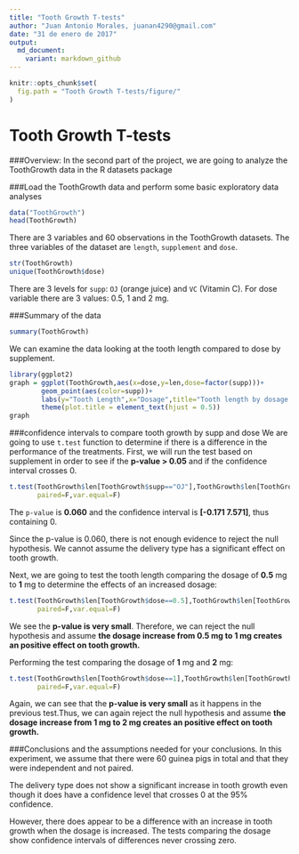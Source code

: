 ```yaml
---
title: "Tooth Growth T-tests"
author: "Juan Antonio Morales, juanan4290@gmail.com"
date: "31 de enero de 2017"
output:
  md_document:
    variant: markdown_github
---
```


```r
knitr::opts_chunk$set(
  fig.path = "Tooth Growth T-tests/figure/"
)
```

Tooth Growth T-tests
====================

###Overview:
In the second part of the project, we are going to analyze the ToothGrowth data in the R datasets package

###Load the ToothGrowth data and perform some basic exploratory data analyses
```r
data("ToothGrowth")
head(ToothGrowth)
```
There are 3 variables and 60 observations in the ToothGrowth datasets. The three variables of the dataset are `length`, `supplement` and `dose`.

```r
str(ToothGrowth)
unique(ToothGrowth$dose)
```

There are 3 levels for `supp`: `OJ` (orange juice) and `VC` (Vitamin C). For dose variable there are 3 values: 0.5, 1 and 2 mg.

###Summary of the data
```r
summary(ToothGrowth)
```

We can examine the data looking at the tooth length compared to dose by supplement.
```r
library(ggplot2)
graph = ggplot(ToothGrowth,aes(x=dose,y=len,dose=factor(supp)))+
        geom_point(aes(color=supp))+
        labs(y="Tooth Length",x="Dosage",title="Tooth length by dosage and supplement")+
        theme(plot.title = element_text(hjust = 0.5))
graph
``` 

###confidence intervals to compare tooth growth by supp and dose
We are going to use `t.test` function to determine if there is a difference in the performance of the treatments. 
First, we will run the test based on supplement in order to see if the **p-value > 0.05** and if the confidence interval crosses 0.

```r
t.test(ToothGrowth$len[ToothGrowth$supp=="OJ"],ToothGrowth$len[ToothGrowth$supp=="VC"],
       paired=F,var.equal=F)
```

The `p-value` is **0.060** and the confidence interval is **[-0.171 7.571]**, thus containing 0.

Since the p-value is 0.060, there is not enough evidence to reject the null hypothesis.
We cannot assume the delivery type has a significant effect on tooth growth.


Next, we are going to test the tooth length comparing the dosage of **0.5** mg to **1** mg to determine the effects of an increased dosage:
```r
t.test(ToothGrowth$len[ToothGrowth$dose==0.5],ToothGrowth$len[ToothGrowth$dose==1],
       paired=F,var.equal=F)
```

We see the **p-value is very small**. Therefore, we can reject the null hypothesis and assume **the dosage increase from 0.5 mg to 1 mg creates an positive effect on tooth growth.**


Performing the test comparing the dosage of **1** mg and **2** mg:
```r
t.test(ToothGrowth$len[ToothGrowth$dose==1],ToothGrowth$len[ToothGrowth$dose==2],
       paired=F,var.equal=F)
```

Again, we can see that the **p-value is very small** as it happens in the previous test.Thus, we can again reject the null hypothesis and assume **the dosage increase from 1 mg to 2 mg creates an positive effect on tooth growth.**

###Conclusions and the assumptions needed for your conclusions.
In this experiment, we assume that there were 60 guinea pigs in total and that they were independent and not paired.

The delivery type does not show a significant increase in tooth growth even though it does have a confidence level that crosses 0 at the 95% confidence.

However, there does appear to be a difference with an increase in tooth growth when the dosage is increased. The tests comparing the dosage show confidence intervals of differences never crossing zero.
